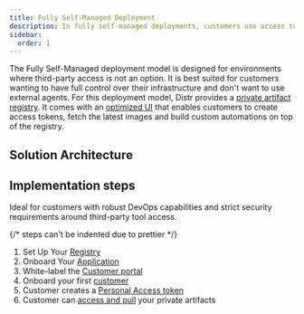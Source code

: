 ```yaml
---
title: Fully Self-Managed Deployment
description: In fully self-managed deployments, customers use access tokens to pull artifacts directly from Distr’s private OCI-compliant registry, with a built-in UI in the Customer Portal that displays all available artifacts, no agents or external dependencies required.
sidebar:
  order: 1
---
```



The Fully Self-Managed deployment model is designed for environments where third-party access is not an option.
It is best suited for customers wanting to have full control over their infrastructure and don't want to use external agents.
For this deployment model, Distr provides a [private artifact registry](/docs/product/registry/).
It comes with an [optimized UI](/docs/product/registry/#artifact-registry-ui) that enables customers
to create access tokens, fetch the latest images and build custom automations on top of the registry.

## Solution Architecture

<ThemedImage
  lightSrc={fullySelfManagedLight}
  darkSrc={fullySelfManagedDark}
  alt="Fully-Self-Managed diagram"
/>

## Implementation steps

<Aside type="note">
  Ideal for customers with robust DevOps capabilities and strict security
  requirements around third-party tool access.
</Aside>

<Steps>

{/* steps can't be indented due to prettier */}

1. Set Up Your [Registry](/docs/guides/container-registry/)
2. Onboard Your [Application](/docs/guides/onboarding-a-helm-app/)
3. White-label the [Customer portal](/docs/product/branding/)
4. Onboard your first [customer](/docs/guides/onboarding-a-new-customer/)
5. Customer creates a [Personal Access token](/docs/integrations/personal-access-token/)
6. Customer can [access and pull](/docs/guides/container-registry-for-end-customers/#registry-quickstart-from-the-customer-portal) your private artifacts

</Steps>
